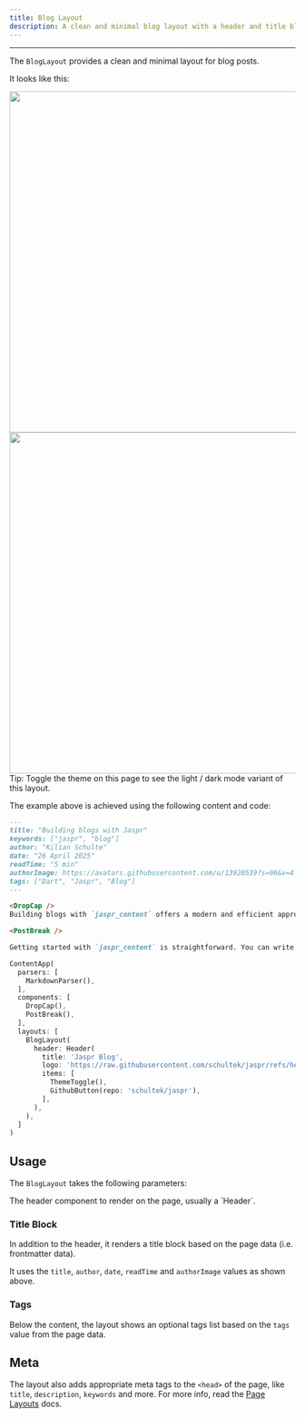 ```yaml
---
title: Blog Layout
description: A clean and minimal blog layout with a header and title block.
---
```


---

The `BlogLayout` provides a clean and minimal layout for blog posts.

It looks like this:

<Image src="/content/layouts/blog_dark.png" zoom theme="light" width="600" caption="Blog Layout (Dark Theme)" />
<Image src="/content/layouts/blog_light.png" zoom theme="dark" width="600" caption="Blog Layout (Light Theme)" />

<Info>
Tip: Toggle the theme on this page to see the light / dark mode variant of this layout.
</Info>

The example above is achieved using the following content and code:

```markdown title="content/index.md"
---
title: "Building blogs with Jaspr"
keywords: ["jaspr", "blog"]
author: "Kilian Schulte"
date: "26 April 2025"
readTime: "5 min"
authorImage: https://avatars.githubusercontent.com/u/13920539?s=96&v=4
tags: ["Dart", "Jaspr", "Blog"]
---

<DropCap />
Building blogs with `jaspr_content` offers a modern and efficient approach to creating dynamic and interactive websites. [...]

<PostBreak />

Getting started with `jaspr_content` is straightforward. You can write your blog posts in Markdown and render them using Dart components. [...]
````

```dart title="lib/main.dart"
ContentApp(
  parsers: [
    MarkdownParser(),
  ],
  components: [
    DropCap(),
    PostBreak(),
  ],
  layouts: [
    BlogLayout(
      header: Header(
        title: 'Jaspr Blog',
        logo: 'https://raw.githubusercontent.com/schultek/jaspr/refs/heads/main/assets/logo.png',
        items: [
          ThemeToggle(),
          GithubButton(repo: 'schultek/jaspr'),
        ],
      ),
    ),
  ]
)
```

## Usage

The `BlogLayout` takes the following parameters:

<Card>
  <Property name="header" type="Component?">
    The header component to render on the page, usually a `Header`.
  </Property>
</Card>

### Title Block

In addition to the header, it renders a title block based on the page data (i.e. frontmatter data).

It uses the `title`, `author`, `date`, `readTime` and `authorImage` values as shown above.

### Tags

Below the content, the layout shows an optional tags list based on the `tags` value from the page data.

## Meta

The layout also adds appropriate meta tags to the `<head>` of the page, like `title`, `description`, `keywords` and more. For more info, read the [Page Layouts](/content/concepts/page_layouts) docs.